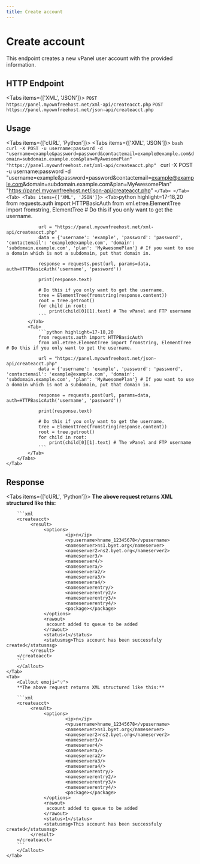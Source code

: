 ```yaml
---
title: Create account
---
```



# Create account
This endpoint creates a new vPanel user account with the provided information.


## HTTP Endpoint
<Tabs items={['XML', 'JSON']}>
    <Tab>
        `POST https://panel.myownfreehost.net/xml-api/createacct.php`
    </Tab>
    <Tab>
        `POST https://panel.myownfreehost.net/json-api/createacct.php`
    </Tab>
</Tabs>

## Usage

<Tabs items={['cURL', 'Python']}>
    <Tab>
        <Tabs items={['XML', 'JSON']}>
            <Tab>
                ```bash
                curl -X POST -u username:password -d "username=example&password=password&contactemail=example@example.com&domain=subdomain.example.com&plan=MyAwesomePlan" "https://panel.myownfreehost.net/xml-api/createacct.php"
                ```
            </Tab>
            <Tab>
                curl -X POST -u username:password -d "username=example&password=password&contactemail=example@example.com&domain=subdomain.example.com&plan=MyAwesomePlan" "https://panel.myownfreehost.net/json-api/createacct.php"
                ```
            </Tab>
    </Tab>
    <Tab>
        <Tabs items={['XML', 'JSON']}>
            <Tab>
                ```python highlight=17-18,20
                from requests.auth import HTTPBasicAuth
                from xml.etree.ElementTree import fromstring, ElementTree # Do this if you only want to get the username.

                url = "https://panel.myownfreehost.net/xml-api/createacct.php"
                data = {'username': 'example', 'password': 'password', 'contactemail': 'example@example.com', 'domain': 'subdomain.example.com', 'plan': 'MyAwesomePlan'} # If you want to use a domain which is not a subdomain, put that domain in.

                response = requests.post(url, params=data, auth=HTTPBasicAuth('username', 'password'))

                print(response.text)

                # Do this if you only want to get the username.
                tree = ElementTree(fromstring(response.content))
                root = tree.getroot()
                for child in root:
                    print(child[0][1].text) # The vPanel and FTP username
                ```
            </Tab>
            <Tab>
                ```python highlight=17-18,20
                from requests.auth import HTTPBasicAuth
                from xml.etree.ElementTree import fromstring, ElementTree # Do this if you only want to get the username.

                url = "https://panel.myownfreehost.net/json-api/createacct.php"
                data = {'username': 'example', 'password': 'password', 'contactemail': 'example@example.com', 'domain': 'subdomain.example.com', 'plan': 'MyAwesomePlan'} # If you want to use a domain which is not a subdomain, put that domain in.

                response = requests.post(url, params=data, auth=HTTPBasicAuth('username', 'password'))

                print(response.text)

                # Do this if you only want to get the username.
                tree = ElementTree(fromstring(response.content))
                root = tree.getroot()
                for child in root:
                    print(child[0][1].text) # The vPanel and FTP username
                ```
            </Tab>
        </Tabs>
    </Tab>
</Tabs>


## Response
<Tabs items={['cURL', 'Python']}>
    <Tab>
        <Callout emoji="💡">
        **The above request returns XML structured like this:**

        ```xml
        <createacct>
             <result>
                  <options>
                          <ip>n</ip>
                          <vpusername>hname_12345678</vpusername>
                          <nameserver>ns1.byet.org</nameserver>
                          <nameserver2>ns2.byet.org</nameserver2>
                          <nameserver3/>
                          <nameserver4/>
                          <nameservera/>
                          <nameservera2/>
                          <nameservera3/>
                          <nameservera4/>
                          <nameserverentry/>
                          <nameserverentry2/>
                          <nameserverentry3/>
                          <nameserverentry4/>
                          <package></package>
                  </options>
                  <rawout>
                   account added to queue to be added
                  </rawout>
                  <status>1</status>
                  <statusmsg>This account has been successfuly created</statusmsg>
             </result>
        </createacct>
        ```
        </Callout>
    </Tab>
    <Tab>
        <Callout emoji="💡">
        **The above request returns XML structured like this:**

        ```xml
        <createacct>
             <result>
                  <options>
                          <ip>n</ip>
                          <vpusername>hname_12345678</vpusername>
                          <nameserver>ns1.byet.org</nameserver>
                          <nameserver2>ns2.byet.org</nameserver2>
                          <nameserver3/>
                          <nameserver4/>
                          <nameservera/>
                          <nameservera2/>
                          <nameservera3/>
                          <nameservera4/>
                          <nameserverentry/>
                          <nameserverentry2/>
                          <nameserverentry3/>
                          <nameserverentry4/>
                          <package></package>
                  </options>
                  <rawout>
                   account added to queue to be added
                  </rawout>
                  <status>1</status>
                  <statusmsg>This account has been successfuly created</statusmsg>
             </result>
        </createacct>
        ```
        </Callout>
    </Tab>
</Tabs>
